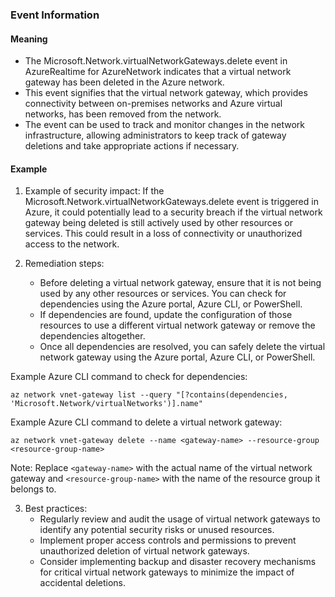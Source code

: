 
### Event Information

#### Meaning

- The Microsoft.Network.virtualNetworkGateways.delete event in AzureRealtime for AzureNetwork indicates that a virtual network gateway has been deleted in the Azure network.
- This event signifies that the virtual network gateway, which provides connectivity between on-premises networks and Azure virtual networks, has been removed from the network.
- The event can be used to track and monitor changes in the network infrastructure, allowing administrators to keep track of gateway deletions and take appropriate actions if necessary.

#### Example

1. Example of security impact: If the Microsoft.Network.virtualNetworkGateways.delete event is triggered in Azure, it could potentially lead to a security breach if the virtual network gateway being deleted is still actively used by other resources or services. This could result in a loss of connectivity or unauthorized access to the network.

2. Remediation steps:
   - Before deleting a virtual network gateway, ensure that it is not being used by any other resources or services. You can check for dependencies using the Azure portal, Azure CLI, or PowerShell.
   - If dependencies are found, update the configuration of those resources to use a different virtual network gateway or remove the dependencies altogether.
   - Once all dependencies are resolved, you can safely delete the virtual network gateway using the Azure portal, Azure CLI, or PowerShell.

Example Azure CLI command to check for dependencies:
```
az network vnet-gateway list --query "[?contains(dependencies, 'Microsoft.Network/virtualNetworks')].name"
```

Example Azure CLI command to delete a virtual network gateway:
```
az network vnet-gateway delete --name <gateway-name> --resource-group <resource-group-name>
```

Note: Replace `<gateway-name>` with the actual name of the virtual network gateway and `<resource-group-name>` with the name of the resource group it belongs to.

3. Best practices:
   - Regularly review and audit the usage of virtual network gateways to identify any potential security risks or unused resources.
   - Implement proper access controls and permissions to prevent unauthorized deletion of virtual network gateways.
   - Consider implementing backup and disaster recovery mechanisms for critical virtual network gateways to minimize the impact of accidental deletions.

